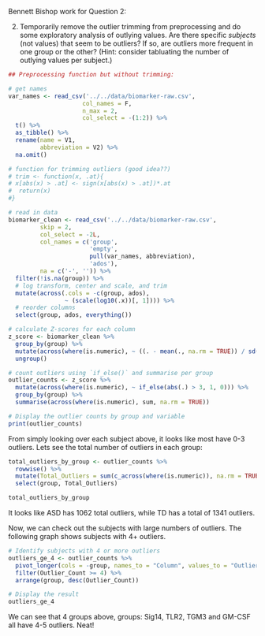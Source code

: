 Bennett Bishop work for Question 2:

2.  Temporarily remove the outlier trimming from preprocessing and do some exploratory analysis of outlying values. Are there specific *subjects* (not values) that seem to be outliers? If so, are outliers more frequent in one group or the other? (Hint: consider tabluating the number of outlying values per subject.)

``` r
## Preprocessing function but without trimming:

# get names
var_names <- read_csv('../../data/biomarker-raw.csv', 
                     col_names = F, 
                     n_max = 2, 
                     col_select = -(1:2)) %>%
  t() %>%
  as_tibble() %>%
  rename(name = V1, 
         abbreviation = V2) %>%
  na.omit()

# function for trimming outliers (good idea??)
# trim <- function(x, .at){
# x[abs(x) > .at] <- sign(x[abs(x) > .at])*.at
#  return(x)
#}

# read in data
biomarker_clean <- read_csv('../../data/biomarker-raw.csv', 
         skip = 2,
         col_select = -2L,
         col_names = c('group', 
                       'empty',
                       pull(var_names, abbreviation),
                       'ados'),
         na = c('-', '')) %>%
  filter(!is.na(group)) %>%
  # log transform, center and scale, and trim
  mutate(across(.cols = -c(group, ados),
                ~ (scale(log10(.x))[, 1]))) %>%
  # reorder columns
  select(group, ados, everything())

# calculate Z-scores for each column
z_score <- biomarker_clean %>%
  group_by(group) %>%
  mutate(across(where(is.numeric), ~ ((. - mean(., na.rm = TRUE)) / sd(., na.rm = TRUE)))) %>%
  ungroup()

# count outliers using `if_else()` and summarise per group
outlier_counts <- z_score %>%
  mutate(across(where(is.numeric), ~ if_else(abs(.) > 3, 1, 0))) %>%
  group_by(group) %>%
  summarise(across(where(is.numeric), sum, na.rm = TRUE))

# Display the outlier counts by group and variable
print(outlier_counts)
```

From simply looking over each subject above, it looks like most have 0-3 outliers. Lets see the total number of outliers in each group:

```r
total_outliers_by_group <- outlier_counts %>%
  rowwise() %>%
  mutate(Total_Outliers = sum(c_across(where(is.numeric)), na.rm = TRUE)) %>%
  select(group, Total_Outliers)

total_outliers_by_group
```
It looks like ASD has 1062 total outliers, while TD has a total of 1341 outliers. 

Now, we can check out the subjects with large numbers of outliers. The following graph shows subjects with 4+ outliers.

```r
# Identify subjects with 4 or more outliers
outliers_ge_4 <- outlier_counts %>%
  pivot_longer(cols = -group, names_to = "Column", values_to = "Outlier_Count") %>%
  filter(Outlier_Count >= 4) %>%
  arrange(group, desc(Outlier_Count))

# Display the result
outliers_ge_4
```

We can see that 4 groups above, groups: Sig14, TLR2, TGM3 and GM-CSF all have 4-5 outliers. Neat!
